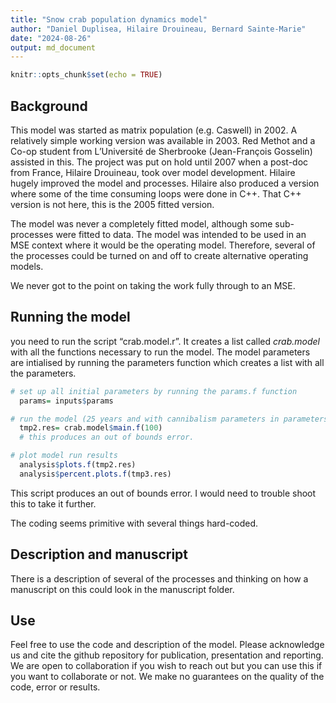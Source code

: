 ```yaml
---
title: "Snow crab population dynamics model"
author: "Daniel Duplisea, Hilaire Drouineau, Bernard Sainte-Marie"
date: "2024-08-26"
output: md_document
---
```


```r
knitr::opts_chunk$set(echo = TRUE)
```

## Background

This model was started as matrix population (e.g. Caswell) in 2002. A relatively simple working version was available in 2003. Red Methot and a Co-op student from L'Université de Sherbrooke (Jean-François Gosselin) assisted in this. The project was put on hold until 2007 when a post-doc from France, Hilaire Drouineau, took over model development. Hilaire hugely improved the model and processes. Hilaire also produced a version where some of the time consuming loops were done in C++. That C++ version is not here, this is the 2005 fitted version.

The model was never a completely fitted model, although some sub-processes were fitted to data. The model was intended to be used in an MSE context where it would be the operating model. Therefore, several of the processes could be turned on and off to create alternative operating models.

We never got to the point on taking the work fully through to an MSE.

## Running the model

you need to run the script "crab.model.r". It creates a list called *crab.model* with all the functions necessary to run the model. The model parameters are intialised by running the parameters function which creates a list with all the parameters.

```r
# set up all initial parameters by running the params.f function
  params= inputs$params

# run the model (25 years and with cannibalism parameters in parameters file)
  tmp2.res= crab.model$main.f(100)
  # this produces an out of bounds error.

# plot model run results
  analysis$plots.f(tmp2.res)
  analysis$percent.plots.f(tmp3.res)
```

This script produces an out of bounds error. I would need to trouble shoot this to take it further.

The coding seems primitive with several things hard-coded.

## Description and manuscript

There is a description of several of the processes and thinking on how a manuscript on this could look in the manuscript folder.

## Use

Feel free to use the code and description of the model. Please acknowledge us and cite the github repository for publication, presentation and reporting. We are open to collaboration if you wish to reach out but you can use this if you want to collaborate or not. We make no guarantees on the quality of the code, error or results.